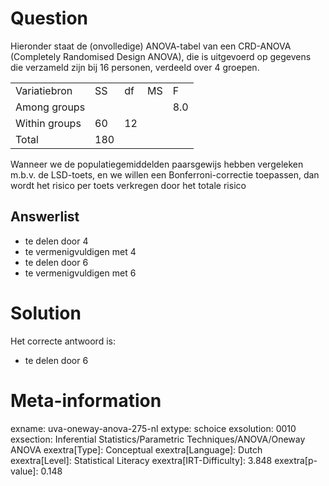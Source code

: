 Question
========

Hieronder staat de (onvolledige) ANOVA-tabel van een CRD-ANOVA
(Completely Randomised Design ANOVA), die is uitgevoerd op gegevens die
verzameld zijn bij 16 personen, verdeeld over 4 groepen. 

  --------------- ----- ---- ---- -----
  Variatiebron    SS    df   MS   F
  Among groups                    8.0
  Within groups   60    12         
  Total           180              
  --------------- ----- ---- ---- -----

Wanneer we de populatiegemiddelden paarsgewijs hebben vergeleken m.b.v.
de LSD-toets, en we willen een Bonferroni-correctie toepassen, dan wordt
het risico per toets verkregen door het totale risico

Answerlist
----------

* te delen door 4
* te vermenigvuldigen met 4
* te delen door 6
* te vermenigvuldigen met 6

Solution
========

Het correcte antwoord is: 

* te delen door 6

Meta-information
================
exname: uva-oneway-anova-275-nl
extype: schoice
exsolution: 0010
exsection: Inferential Statistics/Parametric Techniques/ANOVA/Oneway ANOVA
exextra[Type]: Conceptual
exextra[Language]: Dutch
exextra[Level]: Statistical Literacy
exextra[IRT-Difficulty]: 3.848
exextra[p-value]: 0.148
